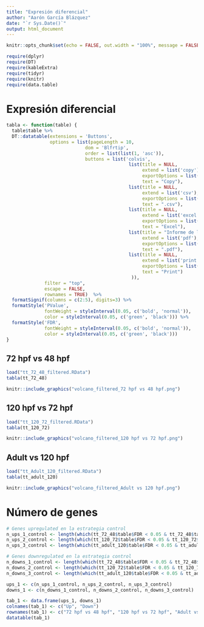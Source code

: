 ```yaml
---
title: "Expresión diferencial"
author: "Aarón García Blázquez"
date: "`r Sys.Date()`"
output: html_document
---
```


```r
knitr::opts_chunk$set(echo = FALSE, out.width = "100%", message = FALSE)
```

```r
require(dplyr)
require(DT)
require(kableExtra)
require(tidyr)
require(knitr)
require(data.table)
```

# Expresión diferencial {.tabset}

```r
tabla <- function(table) {
  table$table %>%
  DT::datatable(extensions = 'Buttons',
                options = list(pageLength = 10,                
                             dom = 'Blfrtip',
                             order = list(list(1, 'asc')),
                             buttons = list('colvis', 
                                             list(title = NULL,
                                                  extend = list('copy'),
                                                  exportOptions = list(columns = ":visible"),
                                                  text = "Copy"),
                                             list(title = NULL,
                                                  extend = list('csv'),
                                                  exportOptions = list(columns = ":visible"),
                                                  text = ".csv"),
                                             list(title = NULL,
                                                  extend = list('excel'),
                                                  exportOptions = list(columns = ":visible"),
                                                  text = "Excel"),
                                             list(title = "Informe de los resultados en formato pdf",
                                                  extend = list('pdf'),
                                                  exportOptions = list(columns = ":visible"),
                                                  text = ".pdf"),
                                             list(title = NULL,
                                                  extend = list('print'),
                                                  exportOptions = list(columns = ":visible"),
                                                  text = "Print")
                                              )),
              filter = "top", 
              escape = FALSE, 
              rownames = TRUE)  %>%
  formatSignif(columns = c(2:5), digits=3) %>%
  formatStyle('PValue', 
              fontWeight = styleInterval(0.05, c('bold', 'normal')), 
              color = styleInterval(0.05, c('green', 'black'))) %>%
  formatStyle('FDR', 
              fontWeight = styleInterval(0.05, c('bold', 'normal')), 
              color = styleInterval(0.05, c('green', 'black')))
}
```

## 72 hpf vs 48 hpf

```r
load("tt_72_48_filtered.RData")
tabla(tt_72_48)
```

```r
knitr::include_graphics("volcano_filtered_72 hpf vs 48 hpf.png")
```

## 120 hpf vs 72 hpf

```r
load("tt_120_72_filtered.RData")
tabla(tt_120_72)
```

```r
knitr::include_graphics("volcano_filtered_120 hpf vs 72 hpf.png")
```

## Adult vs 120 hpf

```r
load("tt_Adult_120_filtered.RData")
tabla(tt_adult_120)
```

```r
knitr::include_graphics("volcano_filtered_Adult vs 120 hpf.png")
```


# Número de genes{.tabset}

```r
# Genes upregulated en la estrategia control
n_ups_1_control <- length(which(tt_72_48$table$FDR < 0.05 & tt_72_48$table$logFC > 1.5))
n_ups_2_control <- length(which(tt_120_72$table$FDR < 0.05 & tt_120_72$table$logFC > 1.5))
n_ups_3_control <- length(which(tt_adult_120$table$FDR < 0.05 & tt_adult_120$table$logFC > 1.5))

# Genes downregulated en la estrategia control
n_downs_1_control <- length(which(tt_72_48$table$FDR < 0.05 & tt_72_48$table$logFC < -1.5))
n_downs_2_control <- length(which(tt_120_72$table$FDR < 0.05 & tt_120_72$table$logFC < -1.5))
n_downs_3_control <- length(which(tt_adult_120$table$FDR < 0.05 & tt_adult_120$table$logFC < -1.5))
```

```r
ups_1 <- c(n_ups_1_control, n_ups_2_control, n_ups_3_control)
downs_1 <- c(n_downs_1_control, n_downs_2_control, n_downs_3_control)

tab_1 <- data.frame(ups_1, downs_1)
colnames(tab_1) <- c("Up", "Down")
rownames(tab_1) <- c("72 hpf vs 48 hpf", "120 hpf vs 72 hpf", "Adult vs 120 hpf")
datatable(tab_1)
```
